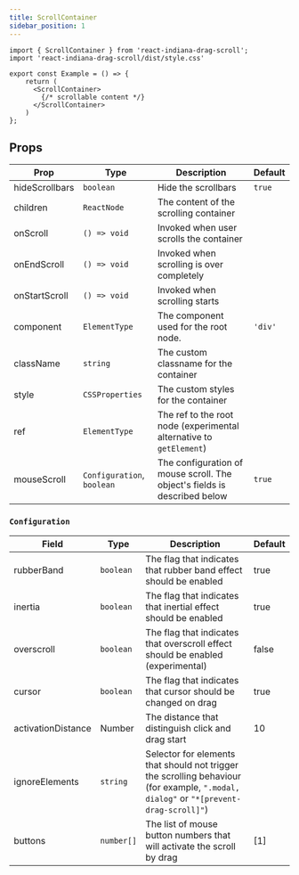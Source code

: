 ```yaml
---
title: ScrollContainer
sidebar_position: 1
---
```


```tsx
import { ScrollContainer } from 'react-indiana-drag-scroll';
import 'react-indiana-drag-scroll/dist/style.css'

export const Example = () => {
    return (
      <ScrollContainer>
        {/* scrollable content */}
      </ScrollContainer>
    )
};
```

## Props

| Prop               | Type           | Description                                                                               | Default |
| ------------------ | -------------- | ----------------------------------------------------------------------------------------- | ------- |
| hideScrollbars     | `boolean`      | Hide the scrollbars                                                                       | `true`  |
| children           | `ReactNode`    | The content of the scrolling container                                                    |
| onScroll           | `() => void`   | Invoked when user scrolls the container                                                   |
| onEndScroll        | `() => void`   | Invoked when scrolling is over completely                                                 |
| onStartScroll      | `() => void`   | Invoked when scrolling starts                                                             |
| component          | `ElementType`  | The component used for the root node.                                                     | `'div'`
| className          | `string`       | The custom classname for the container                                                    |
| style              | `CSSProperties`| The custom styles for the container                                                       |
| ref                | `ElementType`  | The ref to the root node (experimental alternative to `getElement`)                       |
| mouseScroll        | `Configuration`, `boolean` | The configuration of mouse scroll. The object's fields is described below    | `true`

### `Configuration`

| Field              | Type         | Description                                                                               | Default |
| ------------------ | ------------ | ----------------------------------------------------------------------------------------- | ------- |
| rubberBand         | `boolean`    | The flag that indicates that rubber band effect should be enabled                         | true    |
| inertia            | `boolean`    | The flag that indicates that inertial effect should be enabled                            | true    |
| overscroll         | `boolean`    | The flag that indicates that overscroll effect should be enabled (experimental)           | false   |
| cursor             | `boolean`    | The flag that indicates that cursor should be changed on drag                             | true    |
| activationDistance | Number       | The distance that distinguish click and drag start                                        | 10      |
| ignoreElements     | `string`     | Selector for elements that should not trigger the scrolling behaviour (for example, `".modal, dialog"` or `"*[prevent-drag-scroll]"`) |
| buttons            | `number[]`   | The list of mouse button numbers that will activate the scroll by drag                    | [1]


